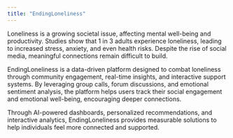 ```yaml
---
title: "EndingLoneliness"
---
```


Loneliness is a growing societal issue, affecting mental well-being and productivity. Studies show that 1 in 3 adults experience loneliness, leading to increased stress, anxiety, and even health risks. Despite the rise of social media, meaningful connections remain difficult to build.

EndingLoneliness is a data-driven platform designed to combat loneliness through community engagement, real-time insights, and interactive support systems. By leveraging group calls, forum discussions, and emotional sentiment analysis, the platform helps users track their social engagement and emotional well-being, encouraging deeper connections.

Through AI-powered dashboards, personalized recommendations, and interactive analytics, EndingLoneliness provides measurable solutions to help individuals feel more connected and supported.
